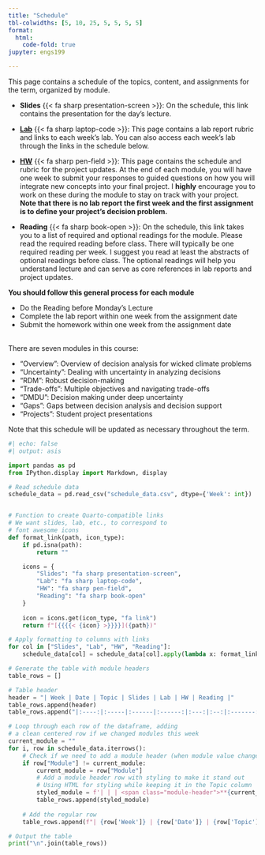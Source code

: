 ```yaml
---
title: "Schedule"
tbl-colwidths: [5, 10, 25, 5, 5, 5, 5]
format:
  html:
    code-fold: true
jupyter: engs199

---
```


This page contains a schedule of the topics, content, and assignments for the term, organized by module.

- **Slides** {{< fa sharp presentation-screen >}}: On the schedule, this link contains the presentation for the day's lecture.

- [**Lab**](../labs.qmd) {{< fa sharp laptop-code >}}: This page contains a lab report rubric and links to each week's lab. You can also access each week's lab through the links in the schedule below. 

- [**HW**](../project/updates.qmd) {{< fa sharp pen-field >}}: This page contains the schedule and rubric for the project updates. At the end of each module, you will have one week to submit your responses to guided questions on how you will integrate new concepts into your final project. I **highly** encourage you to work on these during the module to stay on track with your project. **Note that there is no lab report the first week and the first assignment is to define your project's decision problem.**

- **Reading** {{< fa sharp book-open >}}: On the schedule, this link takes you to a list of required and optional readings for the module. Please read the required reading before class. There will typically be one required reading per week. I suggest you read at least the abstracts of optional readings before class. The optional readings will help you understand lecture and can serve as core references in lab reports and project updates.

:::::: {.row .d-flex .justify-content-center}
::::: {.col-12 .col-sm-10 .col-md-6}
:::: {.card .bg-info .text-white}
::: {.card-body}

**You should follow this general process for each module**

- Do the Reading before Monday's Lecture
- Complete the lab report within one week from the assignment date
- Submit the homework within one week from the assignment date

:::
::::
:::::
::::::

<br />
There are seven modules in this course:

* "Overview": Overview of decision analysis for wicked climate problems
* "Uncertainty": Dealing with uncertainty in analyzing decisions
* "RDM": Robust decision-making
* "Trade-offs": Multiple objectives and navigating trade-offs
* "DMDU":  Decision making under deep uncertainty
* "Gaps": Gaps between decision analysis and decision support
* "Projects":  Student project presentations

Note that this schedule will be updated as necessary throughout the term.

```python
#| echo: false
#| output: asis

import pandas as pd
from IPython.display import Markdown, display

# Read schedule data
schedule_data = pd.read_csv("schedule_data.csv", dtype={'Week': int})


# Function to create Quarto-compatible links
# We want slides, lab, etc., to correspond to 
# font awesome icons
def format_link(path, icon_type):
    if pd.isna(path):
        return ""

    icons = {
        "Slides": "fa sharp presentation-screen",
        "Lab": "fa sharp laptop-code",
        "HW": "fa sharp pen-field",
        "Reading": "fa sharp book-open"
    }
    
    icon = icons.get(icon_type, "fa link")
    return f"[{{{{< {icon} >}}}}]({path})"

# Apply formatting to columns with links
for col in ["Slides", "Lab", "HW", "Reading"]:
    schedule_data[col] = schedule_data[col].apply(lambda x: format_link(x, col) if x else "")

# Generate the table with module headers
table_rows = []

# Table header
header = "| Week | Date | Topic | Slides | Lab | HW | Reading |"
table_rows.append(header)
table_rows.append("|:----:|:-----|:------|:------:|:---:|:--:|:-------:|")

# Loop through each row of the dataframe, adding 
# a clean centered row if we changed modules this week
current_module = ""
for i, row in schedule_data.iterrows():
    # Check if we need to add a module header (when module value changes and is not empty)
    if row["Module"] != current_module:
        current_module = row["Module"]
        # Add a module header row with styling to make it stand out
        # Using HTML for styling while keeping it in the Topic column
        styled_module = f'| | | <span class="module-header">**{current_module}**</span> | | | | |'
        table_rows.append(styled_module)
    
    # Add the regular row
    table_rows.append(f"| {row['Week']} | {row['Date']} | {row['Topic']} | {row['Slides']} | {row['Lab']} | {row['HW']} | {row['Reading']} |")

# Output the table
print("\n".join(table_rows))
``` 